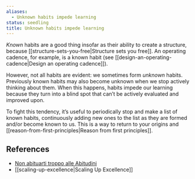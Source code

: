 ```yaml
---
aliases:
  - Unknown habits impede learning
status: seedling
title: Unknown habits impede learning
---
```

_Known_ habits are a good thing insofar as their ability to create a structure, because [[structure-sets-you-free|Structure sets you free]]. An operating cadence, for example, is a known habit (see [[design-an-operating-cadence|Design an operating cadence]]).

However, not all habits are evident: we sometimes form _unknown_ habits. Previously known habits may also become unknown when we stop actively thinking about them. When this happens, habits impede our learning because they turn into a blind spot that can’t be actively evaluated and improved upon.

To fight this tendency, it’s useful to periodically stop and make a list of known habits, continuously adding new ones to the list as they are formed and/or become known to us. This is a way to return to your origins and [[reason-from-first-principles|Reason from first principles]].

## References

- [Non abituarti troppo alle Abitudini](https://www.youtube.com/watch?v=3V_6jagxFFw)
- [[scaling-up-excellence|Scaling Up Excellence]]
